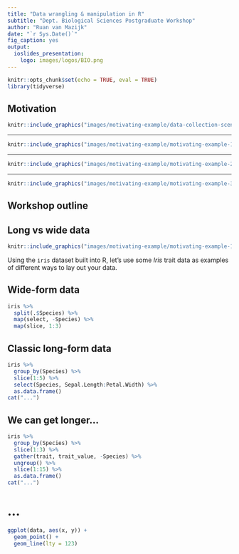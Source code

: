 ```yaml
---
title: "Data wrangling & manipulation in R"
subtitle: "Dept. Biological Sciences Postgraduate Workshop"
author: "Ruan van Mazijk"
date: "`r Sys.Date()`"
fig_caption: yes
output:
  ioslides_presentation:
    logo: images/logos/BIO.png
---
```


```r
knitr::opts_chunk$set(echo = TRUE, eval = TRUE)
library(tidyverse)
```

## Motivation

```r
knitr::include_graphics("images/motivating-example/data-collection-scenario_crop.png")
```

***

```r
knitr::include_graphics("images/motivating-example/motivating-example-1.png")
```

***

```r
knitr::include_graphics("images/motivating-example/motivating-example-2.png")
```

***

```r
knitr::include_graphics("images/motivating-example/motivating-example-3.png")
```

## Workshop outline

<!-- TODO -->

## Long vs wide data

```r
knitr::include_graphics("images/motivating-example/motivating-example-1.png")
```

Using the `iris` dataset built into R, let's use some _Iris_ trait data as examples of different ways to lay out your data.

## Wide-form data

```r
iris %>%
  split(.$Species) %>%
  map(select, -Species) %>%
  map(slice, 1:3)
```

## Classic long-form data

```r
iris %>%
  group_by(Species) %>%
  slice(1:5) %>%
  select(Species, Sepal.Length:Petal.Width) %>%
  as.data.frame()
cat("...")
```

## We can get longer...

```r
iris %>%
  group_by(Species) %>%
  slice(1:3) %>%
  gather(trait, trait_value, -Species) %>%
  ungroup() %>%
  slice(1:15) %>%
  as.data.frame()
cat("...")
```

# ...

```r
ggplot(data, aes(x, y)) +
  geom_point() +
  geom_line(lty = 123)
```
